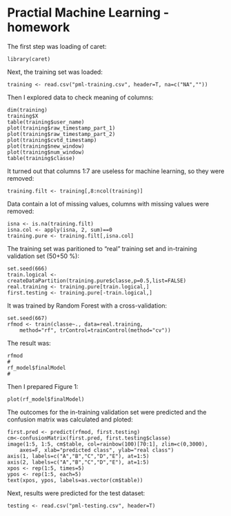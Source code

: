 # Practial Machine Learning - homework

The first step was loading of caret:

    library(caret)

Next, the training set was loaded:

    training <- read.csv("pml-training.csv", header=T, na=c("NA",""))

Then I explored data to check meaning of columns:

    dim(training)
    training$X
    table(training$user_name)
    plot(training$raw_timestamp_part_1)
    plot(training$raw_timestamp_part_2)
    plot(training$cvtd_timestamp)
    plot(training$new_window)
    plot(training$num_window)
    table(training$classe)

It turned out that columns 1:7 are useless for machine learning, so they were removed:

    training.filt <- training[,8:ncol(training)]

Data contain a lot of missing values, columns with missing values were removed:

    isna <- is.na(training.filt)
    isna.col <- apply(isna, 2, sum)==0
    training.pure <- training.filt[,isna.col]

The training set was paritioned to "real" training set and in-training validation set (50+50 %):

    set.seed(666)
    train.logical <-createDataPartition(training.pure$classe,p=0.5,list=FALSE)
    real.training <- training.pure[train.logical,]
    first.testing <- training.pure[-train.logical,]

It was trained by Random Forest with a cross-validation:

    set.seed(667)
    rfmod <- train(classe~., data=real.training,
        method="rf", trControl=trainControl(method="cv"))

The result was:

    rfmod
    #
    rf_model$finalModel
    #

Then I prepared Figure 1:

    plot(rf_model$finalModel)

The outcomes for the in-training validation set were predicted and the confusion matrix was calculated and ploted:

    first.pred <- predict(rfmod, first.testing)
    cm<-confusionMatrix(first.pred, first.testing$classe)
    image(1:5, 1:5, cm$table, col=rainbow(100)[70:1], zlim=c(0,3000),
        axes=F, xlab="predicted class", ylab="real class")
    axis(1, labels=c("A","B","C","D","E"), at=1:5)
    axis(2, labels=c("A","B","C","D","E"), at=1:5)
    xpos <- rep(1:5, times=5)
    ypos <- rep(1:5, each=5)
    text(xpos, ypos, labels=as.vector(cm$table))

Next, results were predicted for the test dataset:

    testing <- read.csv("pml-testing.csv", header=T)
